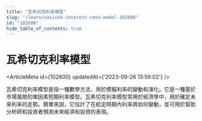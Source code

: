 ```yaml
---
title: "瓦希切克利率模型"
slug: "/learn/vasicek-interest-rate-model-102600"
id: "102600"
hide_table_of_contents: true
---
```



# 瓦希切克利率模型

<ArticleMeta id={102600} updatedAt={'2023-09-26 13:59:02'} />
<div className='border-solid border-b border-t-0 my-4 border-[var(--ifm-color-gray-300)]' />

瓦希切克利率模型是指一種數學方法，用於模擬利率的變動和演化。它是一種基於市場風險的單因素短期利率模型。瓦希切克利率模型常用於經濟學中，用於確定未來利率的走勢。簡單來説，它估計了在給定時期內利率將如何變動，並可用於幫助分析師和投資者預測未來經濟和投資的表現。
